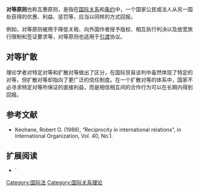 '''对等原则'''也称互惠原则，是指在[[国际关系|国际关系]]和[[条约|条约]]中，一个国家公民或法人从另一国处获得的优惠、利益、惩罚等，应当以同样的方式回报。

例如，对等原则被用于降低关税、向外国作者授予版权、相互执行判决以及放宽旅行限制和签证要求等，对等原则也适用于[[引渡|引渡]]协议。

== 对等扩散 ==
理论学者对特定对等和扩散对等做出了区分，在国际贸易谈判中虽然体现了特定的对等，但扩散对等却指向了更广泛的信任制度。在一个扩散对等的体系中，国家不必寻求特定对等所保证的直接利益，而是相信相互间的合作行为可以在长期内得到回报。

== 参考文献 ==
* Keohane, Robert O. (1986), “Reciprocity in international relations”, in International Organization, Vol. 40, No.1.

== 扩展阅读 ==
*{{cite book|last= Ankerl |first= Guy |title= Global communication without universal civilization |year= 2000 |series= INU societal research |volume= Vol.1: Coexisting contemporary civilizations : Arabo-Muslim, Bharati, Chinese, and Western |publisher= INU Press |location= Geneva |isbn= 2-88155-004-5 |pages= }}`

[[Category:国际法|Category:国际法]]
[[Category:国际关系理论|Category:国际关系理论]]